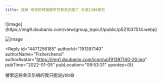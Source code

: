 ```yaml
---
title: 我焯 改安柏琴莫娜罗莎莉亚衣服了 补偿1200原石
---
```



<Forum groupName="原神" groupUrl="https://www.douban.com/group/genshin/" archivedAt="2025-05-16T16:52:55.844Z">
  <Post
    id="257229984"
    title="我焯 改安柏琴莫娜罗莎莉亚衣服了 补偿1200原石"
    url="https://www.douban.com/group/topic/257229984/?_spm_id=OTczMTM2NjA"
    pubTime="2022-01-05"
    highlightUserId="191397140"
  >
![image](https://img9.doubanio.com/view/group_topic/l/public/p521037514.webp)

![image](https://img9.doubanio.com/view/group_topic/l/public/p521037515.webp)

<Reply
  id="4471256185"
  authorId="191397140"
  authorName="Fisherchenxi"
  authorAvatar="https://img1.doubanio.com/icon/up191397140-20.jpg"
  pubTime="2022-01-05"
  pubLocation="09:53:31"
  upvotes={5}
>
楼里这些幸灾乐祸的我只能说ybb😅
</Reply>
  </Post>
</Forum>
